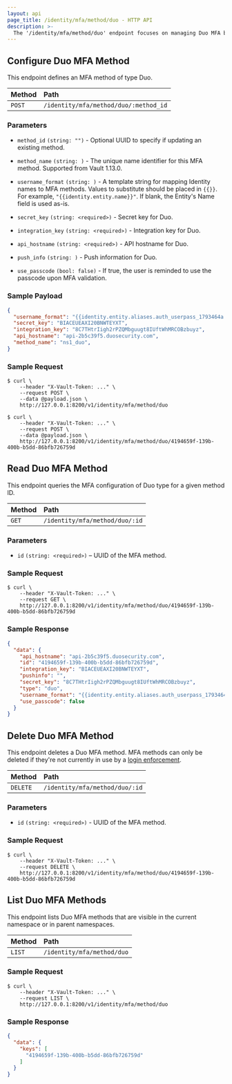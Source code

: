 ```yaml
---
layout: api
page_title: /identity/mfa/method/duo - HTTP API
description: >-
  The '/identity/mfa/method/duo' endpoint focuses on managing Duo MFA behaviors in Vault.
---
```


## Configure Duo MFA Method

This endpoint defines an MFA method of type Duo.

| Method | Path                           |
| :----- | :----------------------------- |
| `POST` | `/identity/mfa/method/duo/:method_id` |

### Parameters

- `method_id` `(string: "")` - Optional UUID to specify if updating an existing method.

- `method_name` `(string: )` - The unique name identifier for this MFA method. Supported from Vault 1.13.0.

- `username_format` `(string: )` - A template string for mapping Identity names to MFA methods. Values to substitute should be placed in `{{}}`. For example, `"{{identity.entity.name}}"`. If blank, the Entity's Name field is used as-is.

- `secret_key` `(string: <required>)` - Secret key for Duo.

- `integration_key` `(string: <required>)` - Integration key for Duo.

- `api_hostname` `(string: <required>)` - API hostname for Duo.

- `push_info` `(string: )` - Push information for Duo.

- `use_passcode` `(bool: false)` - If true, the user is reminded to use the passcode upon MFA validation.

### Sample Payload

```json
{
  "username_format": "{{identity.entity.aliases.auth_userpass_1793464a.name}}",
  "secret_key": "BIACEUEAXI20BNWTEYXT",
  "integration_key": "8C7THtrIigh2rPZQMbguugt8IUftWhMRCOBzbuyz",
  "api_hostname": "api-2b5c39f5.duosecurity.com",
  "method_name": "ns1_duo",
}
```

### Sample Request

```shell-session
$ curl \
    --header "X-Vault-Token: ..." \
    --request POST \
    --data @payload.json \
    http://127.0.0.1:8200/v1/identity/mfa/method/duo
```

```shell-session
$ curl \
    --header "X-Vault-Token: ..." \
    --request POST \
    --data @payload.json \
    http://127.0.0.1:8200/v1/identity/mfa/method/duo/4194659f-139b-400b-b5dd-86bfb726759d
```

## Read Duo MFA Method

This endpoint queries the MFA configuration of Duo type for a given method
ID.

| Method | Path                           |
| :----- | :----------------------------- |
| `GET`  | `/identity/mfa/method/duo/:id` |

### Parameters

- `id` `(string: <required>)` – UUID of the MFA method.

### Sample Request

```shell-session
$ curl \
    --header "X-Vault-Token: ..." \
    --request GET \
    http://127.0.0.1:8200/v1/identity/mfa/method/duo/4194659f-139b-400b-b5dd-86bfb726759d
```

### Sample Response

```json
{
  "data": {
    "api_hostname": "api-2b5c39f5.duosecurity.com",
    "id": "4194659f-139b-400b-b5dd-86bfb726759d",
    "integration_key": "BIACEUEAXI20BNWTEYXT",
    "pushinfo": "",
    "secret_key": "8C7THtrIigh2rPZQMbguugt8IUftWhMRCOBzbuyz",
    "type": "duo",
    "username_format": "{{identity.entity.aliases.auth_userpass_1793464a.name}}",
    "use_passcode": false
  }
}
```

## Delete Duo MFA Method

This endpoint deletes a Duo MFA method. MFA methods can only be deleted if they're not currently in use
by a [login enforcement](/vault/api-docs/secret/identity/mfa/login-enforcement).

| Method   | Path                           |
| :------- | :----------------------------- |
| `DELETE` | `/identity/mfa/method/duo/:id` |

### Parameters

- `id` `(string: <required>)` - UUID of the MFA method.

### Sample Request

```shell-session
$ curl \
    --header "X-Vault-Token: ..." \
    --request DELETE \
    http://127.0.0.1:8200/v1/identity/mfa/method/duo/4194659f-139b-400b-b5dd-86bfb726759d
```

## List Duo MFA Methods

This endpoint lists Duo MFA methods that are visible in the current namespace or in parent namespaces.

| Method | Path                       |
| :----- | :------------------------- |
| `LIST` | `/identity/mfa/method/duo` |

### Sample Request

```shell-session
$ curl \
    --header "X-Vault-Token: ..." \
    --request LIST \
    http://127.0.0.1:8200/v1/identity/mfa/method/duo
```

### Sample Response

```json
{
  "data": {
    "keys": [
      "4194659f-139b-400b-b5dd-86bfb726759d"
    ]
  }
}
```
